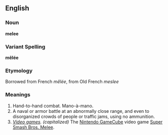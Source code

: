 ==English==

===Noun===
'''melee'''

===Variant Spelling===
'''mêlée'''

===Etymology===
Borrowed from French ''mêlée'', from Old French ''meslee''

===Meanings===
#Hand-to-hand combat. Mano-à-mano.  
#A naval or armor battle at an abnormally close range, and even to disorganized crowds of people or traffic jams, using no ammunition.
#''[[Video game]]s. (capitalized)'' The [[Nintendo GameCube]] video game [http://en.wikipedia.org/wiki/Super_Smash_Bros._Melee Super Smash Bros. Melee].